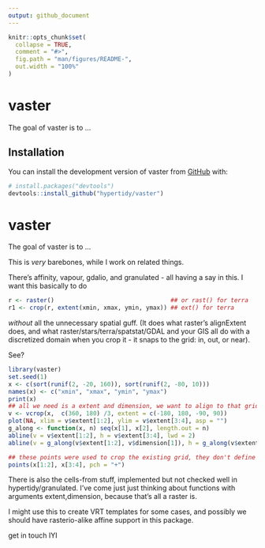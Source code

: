 ```yaml
---
output: github_document
---
```


<!-- README.md is generated from README.Rmd. Please edit that file -->

```r
knitr::opts_chunk$set(
  collapse = TRUE,
  comment = "#>",
  fig.path = "man/figures/README-",
  out.width = "100%"
)
```

# vaster

<!-- badges: start -->
<!-- badges: end -->

The goal of vaster is to ...

## Installation

You can install the development version of vaster from [GitHub](https://github.com/) with:

``` r
# install.packages("devtools")
devtools::install_github("hypertidy/vaster")
```


# vaster

<!-- badges: start -->
<!-- badges: end -->

The goal of vaster is to ...


This is *very* barebones, while I work on related things. 

There's affinity, vapour, gdalio, and granulated - all having a say in this. I want this basically to do 

```R
r <- raster()                                 ## or rast() for terra
r1 <- crop(r, extent(xmin, xmax, ymin, ymax)) ## ext() for terra
```

*without* all the unnecessary spatial guff. (It does what raster's alignExtent does, and what raster/stars/terra/spatstat/GDAL and your GIS all do with a discretized domain when you crop it  - it snaps to the grid: in, out, or near). 

See?

```r
library(vaster)
set.seed(1)
x <- c(sort(runif(2, -20, 160)), sort(runif(2, -80, 10)))
names(x) <- c("xmin", "xmax", "ymin", "ymax")
print(x)
## all we need is a extent and dimension, we want to align to that grid
v <- vcrop(x,  c(360, 180) /3, extent = c(-180, 180, -90, 90))
plot(NA, xlim = v$extent[1:2], ylim = v$extent[3:4], asp = "")
g_along <- function(x, n) seq(x[1], x[2], length.out = n)
abline(v = v$extent[1:2], h = v$extent[3:4], lwd = 2)
abline(v = g_along(v$extent[1:2], v$dimension[1]), h = g_along(v$extent[3:4], v$dimension[2]), col = "grey")

## these points were used to crop the existing grid, they don't define its alignment
points(x[1:2], x[3:4], pch = "+")
```

There is also the cells-from stuff, implemented but not checked well in hypertidy/granulated. I've come just just thinking about functions with 
arguments extent,dimension, because that's all a raster is. 

I might use this to create VRT templates for some cases, and possibly we should have rasterio-alike affine support in this package. 

get in touch IYI



